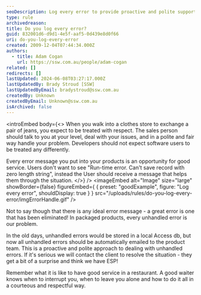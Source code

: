 ```yaml
---
seoDescription: Log every error to provide proactive and polite support to users, transforming unhandled errors into opportunities for good service.
type: rule
archivedreason:
title: Do you log every error?
guid: 832001d6-d9d1-4e5f-aaf5-0d439e8d0f66
uri: do-you-log-every-error
created: 2009-12-04T07:44:34.000Z
authors:
  - title: Adam Cogan
    url: https://ssw.com.au/people/adam-cogan
related: []
redirects: []
lastUpdated: 2024-06-08T03:27:17.000Z
lastUpdatedBy: Brady Stroud [SSW]
lastUpdatedByEmail: bradystroud@ssw.com.au
createdBy: Unknown
createdByEmail: Unknown@ssw.com.au
isArchived: false
---
```


<introEmbed
  body={<>
When you walk into a clothes store to exchange a pair of jeans, you expect to be treated with respect. The sales person should talk to you at your level, deal with your issues, and in a polite and fair way handle your problem. Developers should not expect software users to be treated any differently.

Every error message you put into your products is an opportunity for good service. Users don't want to see "Run-time error. Can't save record with zero length string", instead the User should receive a message that helps them through the situation.
  </>}
/>
<imageEmbed
  alt="Image"
  size="large"
  showBorder={false}
  figureEmbed={ {
    preset: "goodExample",
    figure: "Log every error",
    shouldDisplay: true
  } }
  src="/uploads/rules/do-you-log-every-error/imgErrorHandle.gif"
/>

Not to say though that there is any ideal error message - a great error is one that has been eliminated! In packaged products, every unhandled error is our problem.

In the old days, unhandled errors would be stored in a local Access db, but now all unhandled errors should be automatically emailed to the product team. This is a proactive and polite approach to dealing with unhandled errors. If it's serious we will contact the client to resolve the situation - they get a bit of a surprise and think we have ESP!

Remember what it is like to have good service in a restaurant. A good waiter knows when to interrupt you, when to leave you alone and how to do it all in a courteous and respectful way.
